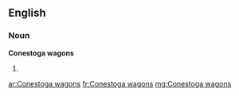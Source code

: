 ==English==

===Noun===
'''Conestoga wagons'''

# {{plural of|[[Conestoga wagon]]}}

[[ar:Conestoga wagons]]
[[fr:Conestoga wagons]]
[[mg:Conestoga wagons]]